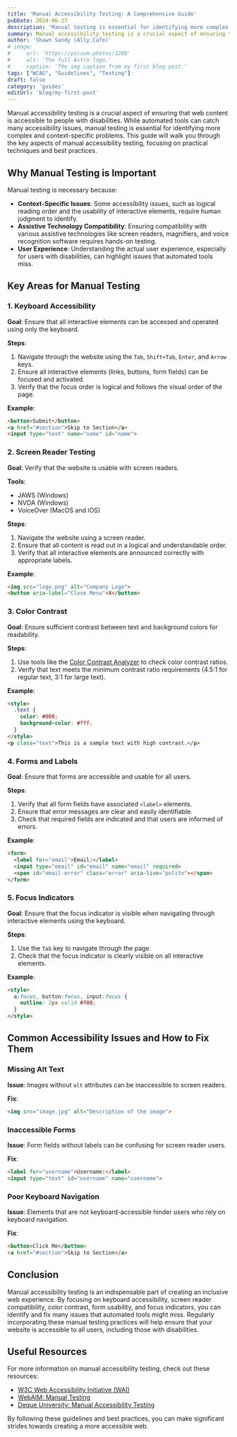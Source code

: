 ```yaml
---
title: 'Manual Accessibility Testing: A Comprehensive Guide'
pubDate: 2024-06-27
description: 'Manual testing is essential for identifying more complex and context-specific problems.'
summary: Manual accessibility testing is a crucial aspect of ensuring that web content is accessible to people with disabilities. While automated tools can catch many accessibility issues, manual testing is essential for identifying more complex and context-specific problems.
author: 'Shawn Sandy (Ally.Cafe)'
# image:
#     url: 'https://picsum.photos/1200'
#     alt: 'The full Astro logo.'
#     caption: 'The img caption from my first blog post.'
tags: ["WCAG", "Guidelines", "Testing"]
draft: false
category: 'guides'
editUrl: 'blog/my-first-post'
---
```




Manual accessibility testing is a crucial aspect of ensuring that web content is accessible to people with disabilities. While automated tools can catch many accessibility issues, manual testing is essential for identifying more complex and context-specific problems. This guide will walk you through the key aspects of manual accessibility testing, focusing on practical techniques and best practices.

## Why Manual Testing is Important

Manual testing is necessary because:
- **Context-Specific Issues**: Some accessibility issues, such as logical reading order and the usability of interactive elements, require human judgment to identify.
- **Assistive Technology Compatibility**: Ensuring compatibility with various assistive technologies like screen readers, magnifiers, and voice recognition software requires hands-on testing.
- **User Experience**: Understanding the actual user experience, especially for users with disabilities, can highlight issues that automated tools miss.

## Key Areas for Manual Testing

### 1. Keyboard Accessibility

**Goal**: Ensure that all interactive elements can be accessed and operated using only the keyboard.

**Steps**:
1. Navigate through the website using the `Tab`, `Shift+Tab`, `Enter`, and `Arrow` keys.
2. Ensure all interactive elements (links, buttons, form fields) can be focused and activated.
3. Verify that the focus order is logical and follows the visual order of the page.

**Example**:
```html
<button>Submit</button>
<a href="#section">Skip to Section</a>
<input type="text" name="name" id="name">
```

### 2. Screen Reader Testing

**Goal**: Verify that the website is usable with screen readers.

**Tools**:
- JAWS (Windows)
- NVDA (Windows)
- VoiceOver (MacOS and iOS)

**Steps**:
1. Navigate the website using a screen reader.
2. Ensure that all content is read out in a logical and understandable order.
3. Verify that all interactive elements are announced correctly with appropriate labels.

**Example**:
```html
<img src="logo.png" alt="Company Logo">
<button aria-label="Close Menu">X</button>
```

### 3. Color Contrast

**Goal**: Ensure sufficient contrast between text and background colors for readability.

**Steps**:
1. Use tools like the [Color Contrast Analyzer](https://developer.paciellogroup.com/resources/contrastanalyser/) to check color contrast ratios.
2. Verify that text meets the minimum contrast ratio requirements (4.5:1 for regular text, 3:1 for large text).

**Example**:
```html
<style>
  .text {
    color: #000;
    background-color: #fff;
  }
</style>
<p class="text">This is a sample text with high contrast.</p>
```

### 4. Forms and Labels

**Goal**: Ensure that forms are accessible and usable for all users.

**Steps**:
1. Verify that all form fields have associated `<label>` elements.
2. Ensure that error messages are clear and easily identifiable.
3. Check that required fields are indicated and that users are informed of errors.

**Example**:
```html
<form>
  <label for="email">Email:</label>
  <input type="email" id="email" name="email" required>
  <span id="email-error" class="error" aria-live="polite"></span>
</form>
```

### 5. Focus Indicators

**Goal**: Ensure that the focus indicator is visible when navigating through interactive elements using the keyboard.

**Steps**:
1. Use the `Tab` key to navigate through the page.
2. Check that the focus indicator is clearly visible on all interactive elements.

**Example**:
```html
<style>
  a:focus, button:focus, input:focus {
    outline: 2px solid #f00;
  }
</style>
```

## Common Accessibility Issues and How to Fix Them

### Missing Alt Text

**Issue**: Images without `alt` attributes can be inaccessible to screen readers.

**Fix**:
```html
<img src="image.jpg" alt="Description of the image">
```

### Inaccessible Forms

**Issue**: Form fields without labels can be confusing for screen reader users.

**Fix**:
```html
<label for="username">Username:</label>
<input type="text" id="username" name="username">
```

### Poor Keyboard Navigation

**Issue**: Elements that are not keyboard-accessible hinder users who rely on keyboard navigation.

**Fix**:
```html
<button>Click Me</button>
<a href="#section">Skip to Section</a>
```

## Conclusion

Manual accessibility testing is an indispensable part of creating an inclusive web experience. By focusing on keyboard accessibility, screen reader compatibility, color contrast, form usability, and focus indicators, you can identify and fix many issues that automated tools might miss. Regularly incorporating these manual testing practices will help ensure that your website is accessible to all users, including those with disabilities.

## Useful Resources

For more information on manual accessibility testing, check out these resources:
- [W3C Web Accessibility Initiative (WAI)](https://www.w3.org/WAI/)
- [WebAIM: Manual Testing](https://webaim.org/articles/evaluatingwithusers/manual/)
- [Deque University: Manual Accessibility Testing](https://www.deque.com/blog/manual-accessibility-testing-guide/)

By following these guidelines and best practices, you can make significant strides towards creating a more accessible web.
